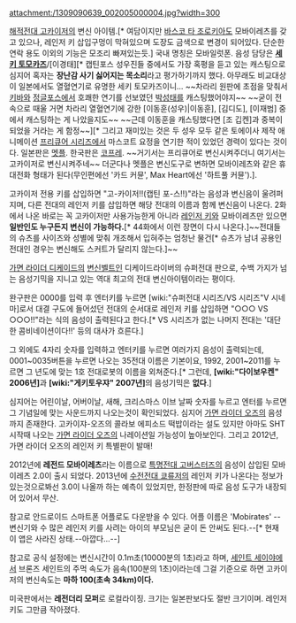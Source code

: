 attachment:/1309090639_002005000004.jpg?width=300

[[해적전대 고카이저]]의 변신 아이템.[* 여담이지만 [[바스코 타 조로키아]]도 모바이레츠를 갖고 있으나, 레인저 키 삽입구멍이 막혀있으며 도장도 금색으로 변경이 되어있다. 단순한 연락 용도 이외의 기능은 모조리 빠져있는듯.] 국내 명칭은 모바일럿폰. 음성 담당은 '''[[세키 토모카즈]]'''/[이경태][* 캡틴포스 성우진들 중에서도 가장 혹평을 듣고 있는 캐스팅으로 심지어 혹자는 '''장난감 사기 싫어지는 목소리'''라고 평가하기까지 했다. 아무래도 비교대상이 일본에서도 열혈연기로 유명한 세키 토모카즈이니... ~~차라리 원판에 초점을 맞춰서 [[가면라이더 키바|키바]]와 [[백수전대 가오레인저|정글포스]]에서 호쾌한 연기를 선보였던 [[박성태]]를 캐스팅했어야지~~ ~~굳이 전속으로 때울 거면 차라리 열혈연기에 강한 [이동훈(성우)|이동훈], [김디도], [이재범] 중에서 캐스팅하는 게 나았을지도~~ ~~근데 이동훈을 캐스팅했다면 [조 깁켄]과 중복이 되었을 거라는 게 함정~~][* 그리고 재미있는 것은 두 성우 모두 같은 토에이사 제작 애니메이션 [[프리큐어 시리즈]]에서 마스코트 요정을 연기한 적이 있었던 경력이 있다는 것이다. 일본판은 [[멧플]]. 한국판은 [[코프레]]. ~~거기서는 프리큐어로 변신시켜주더니 여기서는 고카이저로 변신시켜주네~~ 더군다나 멧플은 변신도구로 변하면 모바이레츠와 같은 휴대전화 형태가 된다(무인편에선 '카드 커뮨', Max Heart에선 '하트풀 커뮨').].

고카이저 전용 키를 삽입하면 "고-카이저!!(캡틴 포-스!!)"라는 음성과 변신음이 울려퍼지며, 다른 전대의 레인저 키를 삽입하면 해당 전대의 이름과 함께 변신음이 나온다. 2화에서 나온 바로는 꼭 고카이저만 사용가능한게 아니라 [[레인저 키]]와 모바이레츠만 있으면 '''일반인도 누구든지 변신이 가능하다.'''[* 44화에서 이런 장면이 다시 나온다.]~~전대들의 슈츠를 사이즈와 성별에 맞춰 개조해서 입혀주는 엄청난 물건[* 슈츠가 남녀 공용인 전대인 경우는 변신해도 스커트가 달리지 않는다.]~~

[[가면 라이더 디케이드]]의 [[변신벨트]]인 디케이드라이버의 슈퍼전대 판으로, 수백 가지가 넘는 음성기믹을 지니고 있는 역대 최고의 전대 변신아이템이라는 평이다. 

완구판은 0000를 입력 후 엔터키를 누르면 [wiki:"슈퍼전대 시리즈/VS 시리즈"V 시네마]로서 대결 구도에 들어섰던 전대의 순서대로 레인저 키를 삽입하면 "○○○ VS ○○○!!"라는 식의 음성이 출력된다고 한다.[* VS 시리즈가 없는 나머지 전대는 '대단한 콤비네이션이다!!' 등의 대사가 흐른다.]

그 외에도 4자리 숫자를 입력하고 엔터키를 누르면 여러가지 음성이 출력되는데, 0001~0035버튼을 누르면 나오는 35전대 이름은 기본이요, 1992, 2001~2011를 누르면 그 년도에 맞는 1호 전대로봇의 이름을 외쳐준다.[* 그런데, '''[wiki:"다이보우켄" 2006년]'''과 '''[wiki:"게키토우쟈" 2007년]'''의 음성기믹은 '''없다'''.]

심지어는 어린이날, 어버이날, 새해, 크리스마스 이브 날짜 숫자를 누르고 엔터를 누르면 그 기념일에 맞는 사운드까지 나오는것이 확인되었다. 심지어 [[가면 라이더 오즈]]의 음성까지 존재한다. 고카이쟈-오즈의 콜라보 에피소드 떡밥이라는 설도 있지만 아마도 SHT 시작때 나오는 [[가면 라이더 오즈]]의 나레이션일 가능성이 높아보인다. 그리고 2012년, 가면 라이더 오즈의 레인저 키 특별판이 발매!

2012년에 '''레전드 모바이레츠'''라는 이름으로 [[특명전대 고버스터즈]]의 음성이 삽입된 모바이레츠 2.0이 출시 되었다. 2013년에 [[수전전대 쿄류저]]의 레인저 키가 나온다는 정보가 있는것으로봐선 3.0이 나올까 하는 예측이 있었지만, 한정판에 따로 음성 도구가 내장되어 있어서 무산.

참고로 안드로이드 스마트폰 어플로도 다운받을 수 있다. 어플 이름은 'Mobirates' --변신기와 수 많은 레인저 키를 사려는 아이의 부모님은 굳이 돈 안써도 된다.--[* 현재 이 앱은 사라진 상태.--아깝다...--]

참고로 공식 설정에는 변신시간이 0.1m초(10000분의 1초)라고 하며, [[세인트 세이야]]에서 브론즈 세인트의 주먹 속도가 음속(100분의 1초)이라는데 그걸 기준으로 하면 고카이저의 변신속도는 '''마하 100(초속 34km)이다.'''

미국판에서는 '''레전더리 모퍼'''로 로컬라이징. 크기는 일본판보다도 절반 크기이며. 레인저 키도 그만큼 작아졌다.
